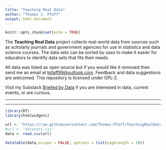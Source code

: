 ---
title: "Teaching Real Data"
author: "Thomas J. Pfaff"
output: html_document
---

```{r setup, include=FALSE}
knitr::opts_chunk$set(echo = TRUE)
```

The  **Teaching Real Data** project collects real-world data from sources such as scholarly journals and government agencies for use in statistics and data science courses. The data sets can be sorted by uses to make it easier for educators to identify data sets that fits their needs.

All data was listed as open source but if you would like it removed then send me an email at <tpfaff99@outlook.com>. Feedback and data suggestions are welcomed. This repository is licensed under GPL-2.

Visit my Substack [Briefed by Data][id] if you are interested in data, current events, or are curious.


***
***

```{r, echo=FALSE, warning=FALSE}
library(DT)
library(htmlwidgets) 

url <- "https://raw.githubusercontent.com/Thomas-Pfaff/TeachingRealDatasets/refs/heads/main/datasets.csv"
#url <- "datasets.csv"
data <- read.csv(url)

datatable(data,escape = FALSE, options = list(pageLength = 50))


```

[id]: https://briefedbydata.substack.com/